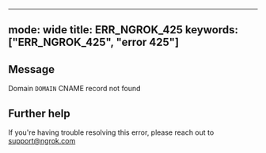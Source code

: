 
---
mode: wide
title: ERR_NGROK_425
keywords: ["ERR_NGROK_425", "error 425"]
---

## Message
Domain `DOMAIN` CNAME record not found




## Further help
If you're having trouble resolving this error, please reach out to [support@ngrok.com](mailto:support@ngrok.com?subject=Help%20with%20ERR_NGROK_425)

